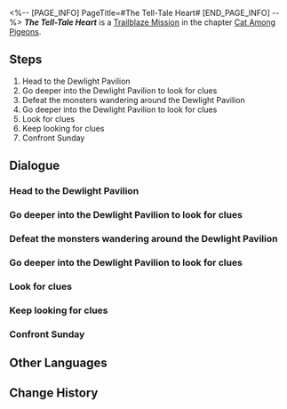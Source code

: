 <%-- [PAGE_INFO]
PageTitle=#The Tell-Tale Heart#
[END_PAGE_INFO] --%>
{{Stub|Dialogue.}}
{{Mission Infobox
|id            = 1031601
|title         = 
|image         = Mission The Tell-Tale Heart.png{{subst:void|<!--$UPLOAD:<<SpriteOutput/Chronicle/1031601.png>-<Mission The Tell-Tale Heart.png>-<Fate's Atlas Images>>-->}}
|type          = Trailblaze
|event_name    = 
|chapter       = Cat Among Pigeons
|requirements  = [[Trailblaze Mission]] ''[[Why Do the Heathen Rage?]]'' completed
|summary       = Welt and Acheron reached an accord to head to Dewlight Pavilion and obtain evidence of The Family brewing a conspiracy, but their carelessness got them caught in a trap set up by the Oak Family head. Fortunately, Sunday could be reasoned with, and escorted the both of them to safety after professing The Family's absolute innocence in the matter.
|characters    = Acheron; Trailblazer; Welt
|startLocation = [[Penacony]] - [[Dewlight Pavilion]]
|world         = Penacony
|area          = Dewlight Pavilion
|prev          = Why Do the Heathen Rage?
|next          = All the Sad Tales
|rewards       = Trailblaze EXP*400; Stellar Jade*50; Traveler's Guide*5; Lost Crystal*5; Clock Credits*300; "Stranger Than Paradise"*1 { text = "Stranger Than Paradise" }; Credit*50,000
}}
'''''The Tell-Tale Heart''''' is a [[Trailblaze Mission]] in the chapter [[Cat Among Pigeons]].

==Steps==
# Head to the Dewlight Pavilion
# Go deeper into the Dewlight Pavilion to look for clues
# Defeat the monsters wandering around the Dewlight Pavilion
# Go deeper into the Dewlight Pavilion to look for clues
# Look for clues
# Keep looking for clues
# Confront Sunday

<!--
==Gameplay Notes==

--><!--
==Trial Character==

-->
==Dialogue==
{{Stub Dialogue}}
{{Dialogue Start}}
:{{tx}}
{{Dialogue End}}

===Head to the Dewlight Pavilion===
{{Mission Description|type=trailblaze|location=Dewlight Pavilion|update|Meanwhile, Acheron &mdash; that is to say, you &mdash; and Welt have infiltrated the Dewlight Pavilion to bring to light the truth hidden by The Family. To your surprise, the place is empty when it is supposed to be heavily guarded. Only some wandering monsters can be seen patrolling the place.<br />What's going on?}}
{{Dialogue Start}}
:{{tx}}
{{Dialogue End}}

===Go deeper into the Dewlight Pavilion to look for clues===
{{Dialogue Start}}
:{{tx}}
{{Dialogue End}}

===Defeat the monsters wandering around the Dewlight Pavilion===
{{Dialogue Start}}
:{{tx}}
{{Dialogue End}}

===Go deeper into the Dewlight Pavilion to look for clues===
{{Dialogue Start}}
:{{tx}}
{{Dialogue End}}

===Look for clues===
{{Mission Description|type=trailblaze|location=Dewlight Pavilion|update|You two manage to sneak into The Family's council chamber almost unhindered. It looks like a place laden with confidential documents, so you two can surely find something here.}}
{{Dialogue Start}}
:{{tx}}
{{Dialogue End}}

===Keep looking for clues===
{{Mission Description|type=trailblaze|location=<!--to be added-->|update|You two manage to sneak into The Family's council chamber almost unhindered. It looks like a place laden with confidential documents, so you two can surely find something here.<br />The more the better. Since no one is stopping you, it shouldn't cause too much trouble if you keep poking around, right?}}
{{Dialogue Start}}
:{{tx}}
{{Dialogue End}}

===Confront Sunday===
{{Dialogue Start}}
:{{tx}}
{{Dialogue End}}

==Other Languages==
{{Other Languages
|en   = The Tell-Tale Heart
|zhs  = 泄密的心
|zht  = 洩密的心
|ja   = 告げ口心臓
|ko   = 고자질하는 심장
|es   = Corazón revelador
|fr   = À cœur ouvert
|ru   = Сердце-обличитель
|th   = หัวใจเผยความลับ
|vi   = Để Lộ Tâm Tư
|de   = Verräterisches Herz
|id   = Hati yang Mengungkap Rahasia
|pt   = O Coração Revelador
}}

==Change History==
{{Change History|2.1}}
